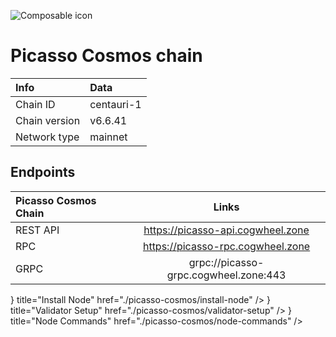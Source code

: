 
![Composable icon](/icons/picassoIcon.png)

# Picasso Cosmos chain

| Info | Data |
| :------------      | :----------      |
| Chain ID           | centauri-1      |
| Chain version      | v6.6.41  |
| Network type       | mainnet   |

## Endpoints

| Picasso Cosmos Chain | Links                                     |
| :------------           | :----------:                              |
| REST API                | https://picasso-api.cogwheel.zone      |
| RPC                     | https://picasso-rpc.cogwheel.zone      |
| GRPC                    | grpc://picasso-grpc.cogwheel.zone:443  |

<Cards>
  <Card
    icon={<ChevronRightIcon />}
    title="Install Node"
    href="./picasso-cosmos/install-node"
  />
  <Card
    icon={<ChevronRightIcon />}
    title="Validator Setup"
    href="./picasso-cosmos/validator-setup"
  />
  <Card
    icon={<ChevronRightIcon />}
    title="Node Commands"
    href="./picasso-cosmos/node-commands"
  />
</Cards>
